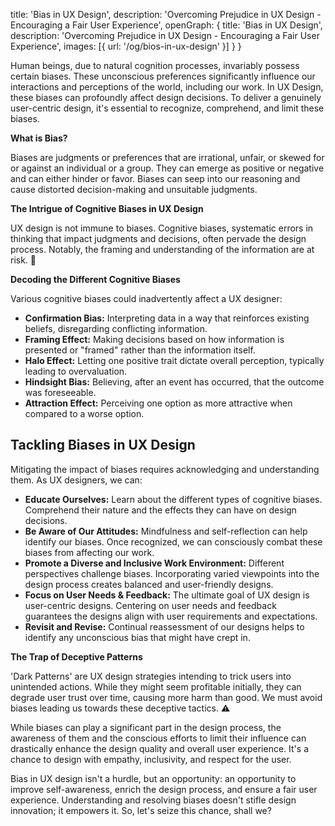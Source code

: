   title: 'Bias in UX Design',
  description: 'Overcoming Prejudice in UX Design - Encouraging a Fair User Experience',
  openGraph: {
    title: 'Bias in UX Design',
    description: 'Overcoming Prejudice in UX Design - Encouraging a Fair User Experience',
    images: [{ url: '/og/bios-in-ux-design' }]
  }
}

<Tweet id="" />

Human beings, due to natural cognition processes, invariably possess certain biases. These unconscious preferences significantly influence our interactions and perceptions of the world, including our work. In UX Design, these biases can profoundly affect design decisions. To deliver a genuinely user-centric design, it's essential to recognize, comprehend, and limit these biases.

**What is Bias?**

Biases are judgments or preferences that are irrational, unfair, or skewed for or against an individual or a group. They can emerge as positive or negative and can either hinder or favor. Biases can seep into our reasoning and cause distorted decision-making and unsuitable judgments.

**The Intrigue of Cognitive Biases in UX Design**

UX design is not immune to biases. Cognitive biases, systematic errors in thinking that impact judgments and decisions, often pervade the design process. Notably, the framing and understanding of the information are at risk. 🔄

**Decoding the Different Cognitive Biases**

Various cognitive biases could inadvertently affect a UX designer:

-    **Confirmation Bias:** Interpreting data in a way that reinforces existing beliefs, disregarding conflicting information.
-    **Framing Effect:** Making decisions based on how information is presented or "framed" rather than the information itself.
-    **Halo Effect:** Letting one positive trait dictate overall perception, typically leading to overvaluation.
-    **Hindsight Bias:** Believing, after an event has occurred, that the outcome was foreseeable.
-    **Attraction Effect:** Perceiving one option as more attractive when compared to a worse option.

## Tackling Biases in UX Design

Mitigating the impact of biases requires acknowledging and understanding them. As UX designers, we can:

- **Educate Ourselves:** Learn about the different types of cognitive biases. Comprehend their nature and the effects they can have on design decisions.
- **Be Aware of Our Attitudes:** Mindfulness and self-reflection can help identify our biases. Once recognized, we can consciously combat these biases from affecting our work.
- **Promote a Diverse and Inclusive Work Environment:** Different perspectives challenge biases. Incorporating varied viewpoints into the design process creates balanced and user-friendly designs.
- **Focus on User Needs & Feedback:** The ultimate goal of UX design is user-centric designs. Centering on user needs and feedback guarantees the designs align with user requirements and expectations.
- **Revisit and Revise:** Continual reassessment of our designs helps to identify any unconscious bias that might have crept in.

**The Trap of Deceptive Patterns**

'Dark Patterns' are UX design strategies intending to trick users into unintended actions. While they might seem profitable initially, they can degrade user trust over time, causing more harm than good. We must avoid biases leading us towards these deceptive tactics. ⚠️

While biases can play a significant part in the design process, the awareness of them and the conscious efforts to limit their influence can drastically enhance the design quality and overall user experience. It's a chance to design with empathy, inclusivity, and respect for the user.

Bias in UX design isn't a hurdle, but an opportunity: an opportunity to improve self-awareness, enrich the design process, and ensure a fair user experience. Understanding and resolving biases doesn't stifle design innovation; it empowers it. So, let's seize this chance, shall we?
